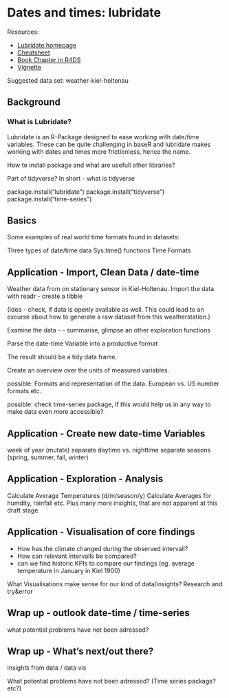 # Dates and times: lubridate {#lubridate}

Resources:

- [Lubridate homepage](https://lubridate.tidyverse.org/)
- [Cheatsheet](https://rawgit.com/rstudio/cheatsheets/master/lubridate.pdf)
- [Book Chapter in R4DS](https://r4ds.had.co.nz/dates-and-times.html)
- [Vignette](https://cran.r-project.org/web/packages/lubridate/vignettes/lubridate.html)

Suggested data set: weather-kiel-holtenau

## Background

### What is Lubridate?
Lubridate is an R-Package designed to ease working with date/time variables. These can be quite challenging in baseR and lubridate makes working with dates and times more frictionless, hence the name.

How to install package and what are usefull other libraries?

Part of tidyverse? In short - what is tidyverse

package.install("lubridate")
package.install("tidyverse")
package.install("time-series")


## Basics

Some examples of real world time formats found in datasets:

Three types of date/time data
Sys.time() functions
Time Formats

## Application - Import, Clean Data / date-time

Weather data from on stationary sensor in Kiel-Holtenau. 
Import the data with readr - create a tibble

(Idea - check, if data is openly available as well. This could lead to an excurse about how to generate a raw dataset from this weatherstation.)

Examine the data - - summarise, glimpse an other exploration functions

Parse the date-time Variable into a productive format

The result should be a tidy data frame.

Create an overview over the units of measured variables.

possible: Formats and representation of the data. European vs. US number formats etc.

possible: check time-series package, if this would help us in any way to make data even more accessible?

## Application - Create new date-time Variables

week of year (mutate)
separate daytime vs. nighttime
separate seasons (spring, summer, fall, winter)


## Application - Exploration - Analysis

Calculate Average Temperatures (d/m/season/y)
Calculate Averages for humdity, rainfall etc.
Plus many more insights, that are not apparent at this draft stage.


## Application - Visualisation of core findings

- How has the climate changed during the observed intervall?
- How can relevant intervalls be compared?
- can we find historic KPIs to compare our findings (eg. average temperature in January in Kiel 1900)

What Visualisations make sense for our kind of data/insights? Research and try&error

## Wrap up - outlook date-time / time-series
what potential problems have not been adressed?

## Wrap up - What's next/out there?
Insights from data / data vis

What potential problems have not been adressed? (Time series package? etc?)
